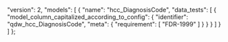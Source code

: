   "version": 2,
  "models": [
    {
      "name": "hcc_DiagnosisCode",
      "data_tests": [
        {
          "model_column_capitalized_according_to_config": {
            "identifier": "qdw_hcc_DiagnosisCode",
            "meta": {
              "requirement": [
                "FDR-1999"
              ]
            }
          }
        }
      ]
    }
  ]
};
